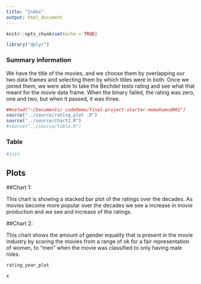 ```yaml
---
title: "Index"
output: html_document
---
```


```r
knitr::opts_chunk$set(echo = TRUE)

library("dplyr")
```

### Summary information
We have the title of the movies, and we choose them by overlapping our two data frames and selecting them by which titles were in both. Once we joined them, we were able to take the Bechdel tests rating and see what that meant for the movie data frame. When the binary failed, the rating was zero, one and two, but when it passed, it was three. 
```r
##setwd("~/Documents/_codeDemo/final-project-starter-momohamud001")
source("../source/rating_plot .R")
source("../source/chart2.R")
#source("../source/table.R")
```


### Table

```r

#join
```

## Plots

##Chart 1:

This chart is showing a stacked bar plot of the ratings over the decades. As movies  become more
popular over the decades we see a increase in movie production and we see and increase of the ratings. 

##Chart 2:

This chart shows the amount of gender equality that is present in the movie industry by scoring the 
movies from a range of ok for a fair representation of women, to "men" when the movie was classified to only having 
male roles.
```r

rating_year_plot

```
```r

x
```

